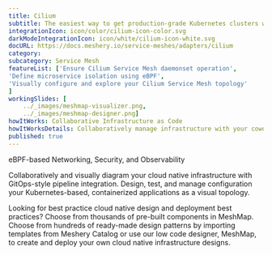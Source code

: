 ---
title: Cilium  
subtitle: The easiest way to get production-grade Kubernetes clusters with Cilium up and running
integrationIcon: icon/color/cilium-icon-color.svg
darkModeIntegrationIcon: icon/white/cilium-icon-white.svg
docURL: https://docs.meshery.io/service-meshes/adapters/cilium
category: 
subcategory: Service Mesh
featureList: ['Ensure Cilium Service Mesh daemonset operation',
'Define microservice isolation using eBPF',
'Visually configure and explore your Cilium Service Mesh topology'
]
workingSlides: [
    ../_images/meshmap-visualizer.png,
    ../_images/meshmap-designer.png]
howItWorks: Collaborative Infrastructure as Code
howItWorksDetails: Collaboratively manage infrastructure with your coworkers synchronously sharing the same designs.
published: true
---
<p>
    eBPF-based Networking, Security, and Observability
</p>
<p>
    Collaboratively and visually diagram your cloud native infrastructure with GitOps-style pipeline integration. Design, test, and manage configuration your Kubernetes-based, containerized applications as a visual topology.
</p>
<p>
    Looking for best practice cloud native design and deployment best practices? Choose from thousands of pre-built components in MeshMap. Choose from hundreds of ready-made design patterns by importing templates from Meshery Catalog or use our low code designer, MeshMap, to create and deploy your own cloud native infrastructure designs.
</p>